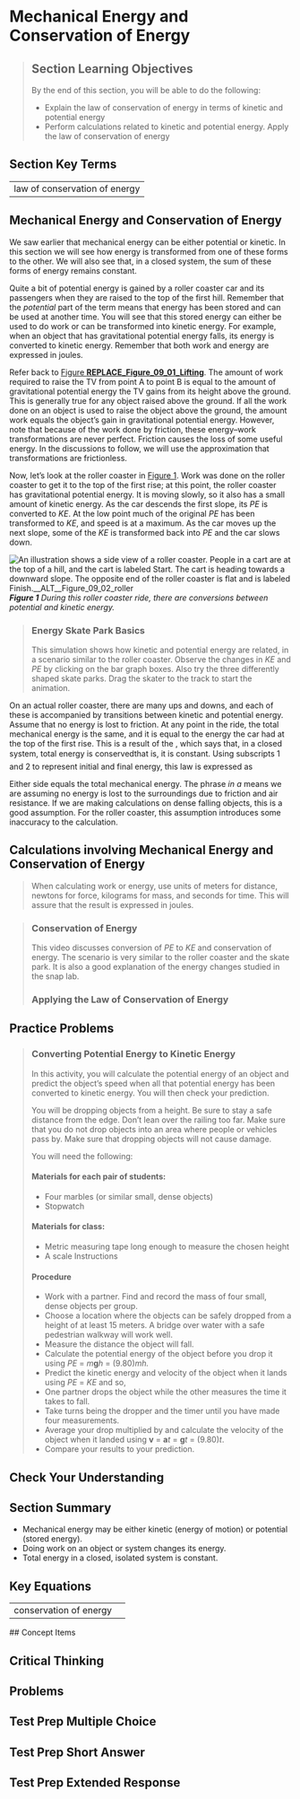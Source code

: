 # Mechanical Energy and Conservation of Energy
> 
> ## Section Learning Objectives
> By the end of this section, you will be able to do the following:
> 
> * Explain the law of conservation of energy in terms of kinetic and potential energy
> * Perform calculations related to kinetic and potential energy. Apply the law of conservation of energy

## Section Key Terms
<table><tr><td>law of conservation of energy</td></tr></table>

## Mechanical Energy and Conservation of Energy
We saw earlier that mechanical energy can be either potential or kinetic. In this section we will see how energy is transformed from one of these forms to the other. We will also see that, in a closed system, the sum of these forms of energy remains constant.

Quite a bit of potential energy is gained by a roller coaster car and its passengers when they are raised to the top of the first hill. Remember that the *potential* part of the term means that energy has been stored and can be used at another time. You will see that this stored energy can either be used to do work or can be transformed into kinetic energy. For example, when an object that has gravitational potential energy falls, its energy is converted to kinetic energy. Remember that both work and energy are expressed in joules.

Refer back to [Figure __REPLACE_Figure_09_01_Lifting__](#Figure_09_01_Lifting). The amount of work required to raise the TV from point A to point B is equal to the amount of gravitational potential energy the TV gains from its height above the ground. This is generally true for any object raised above the ground. If all the work done on an object is used to raise the object above the ground, the amount work equals the object’s gain in gravitational potential energy. However, note that because of the work done by friction, these energy–work transformations are never perfect. Friction causes the loss of some useful energy. In the discussions to follow, we will use the approximation that transformations are frictionless.

Now, let’s look at the roller coaster in [Figure 1](#Figure_09_02_roller). Work was done on the roller coaster to get it to the top of the first rise; at this point, the roller coaster has gravitational potential energy. It is moving slowly, so it also has a small amount of kinetic energy. As the car descends the first slope, its *PE* is converted to *KE*. At the low point much of the original *PE* has been transformed to *KE*, and speed is at a maximum. As the car moves up the next slope, some of the *KE* is transformed back into *PE* and the car slows down.

![An illustration shows a side view of a roller coaster. People in a cart are at the top of a hill, and the cart is labeled Start. The cart is heading towards a downward slope. The opposite end of the roller coaster is flat and is labeled Finish.__ALT__Figure_09_02_roller](__MEDIA_URL__CNX_HSPhysics_09_02_coaster.jpg)
***Figure 1** During this roller coaster ride, there are conversions between potential and kinetic energy.*


> ### Energy Skate Park Basics
> This simulation shows how kinetic and potential energy are related, in a scenario similar to the roller coaster. Observe the changes in *KE* and *PE* by clicking on the bar graph boxes. Also try the three differently shaped skate parks. Drag the skater to the track to start the animation.
> 
> 
> 
On an actual roller coaster, there are many ups and downs, and each of these is accompanied by transitions between kinetic and potential energy. Assume that no energy is lost to friction. At any point in the ride, the total mechanical energy is the same, and it is equal to the energy the car had at the top of the first rise. This is a result of the , which says that, in a closed system, total energy is conservedthat is, it is constant. Using subscripts 1 and 2 to represent initial and final energy, this law is expressed as


Either side equals the total mechanical energy. The phrase *in a* means we are assuming no energy is lost to the surroundings due to friction and air resistance. If we are making calculations on dense falling objects, this is a good assumption. For the roller coaster, this assumption introduces some inaccuracy to the calculation.

## Calculations involving Mechanical Energy and Conservation of Energy
> When calculating work or energy, use units of meters for distance, newtons for force, kilograms for mass, and seconds for time. This will assure that the result is expressed in joules.

> ### Conservation of Energy
> This video discusses conversion of *PE* to *KE* and conservation of energy. The scenario is very similar to the roller coaster and the skate park. It is also a good explanation of the energy changes studied in the snap lab.
> 
> 
> 
> ### Applying the Law of Conservation of Energy
## Practice Problems


> ### Converting Potential Energy to Kinetic Energy
> In this activity, you will calculate the potential energy of an object and predict the object’s speed when all that potential energy has been converted to kinetic energy. You will then check your prediction.
> 
> You will be dropping objects from a height. Be sure to stay a safe distance from the edge. Don’t lean over the railing too far. Make sure that you do not drop objects into an area where people or vehicles pass by. Make sure that dropping objects will not cause damage.
> 
> You will need the following:
> 
> #### Materials for each pair of students:
> * Four marbles (or similar small, dense objects)
> * Stopwatch
> #### Materials for class:
> * Metric measuring tape long enough to measure the chosen height
> * A scale
> Instructions
> 
> #### Procedure
> * Work with a partner. Find and record the mass of four small, dense objects per group.
> * Choose a location where the objects can be safely dropped from a height of at least 15 meters. A bridge over water with a safe pedestrian walkway will work well.
> * Measure the distance the object will fall.
> * Calculate the potential energy of the object before you drop it using *PE* = *m***g***h* = (9.80)*mh.*
> * Predict the kinetic energy and velocity of the object when it lands using *PE* = *KE* and so,
> * One partner drops the object while the other measures the time it takes to fall.
> * Take turns being the dropper and the timer until you have made four measurements.
> * Average your drop multiplied by and calculate the velocity of the object when it landed using **v** = **a***t* = **g***t* = (9.80)*t*.
> * Compare your results to your prediction.
> 
## Check Your Understanding




## Section Summary
* Mechanical energy may be either kinetic (energy of motion) or potential (stored energy).
* Doing work on an object or system changes its energy.
* Total energy in a closed, isolated system is constant.
## Key Equations
<table><tr><td>conservation of energy</td>
            <td></td></tr></table>
## Concept Items



## Critical Thinking

## Problems



## Test Prep Multiple Choice




## Test Prep Short Answer




## Test Prep Extended Response

